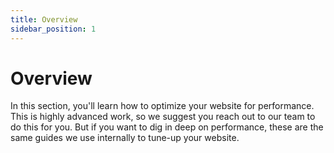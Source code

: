 ```yaml
---
title: Overview
sidebar_position: 1
---
```


# Overview

In this section, you'll learn how to optimize your website for performance. This is highly advanced work, so we suggest you reach out to our team to do this for you. But if you want to dig in deep on performance, these are the same guides we use internally to tune-up your website.